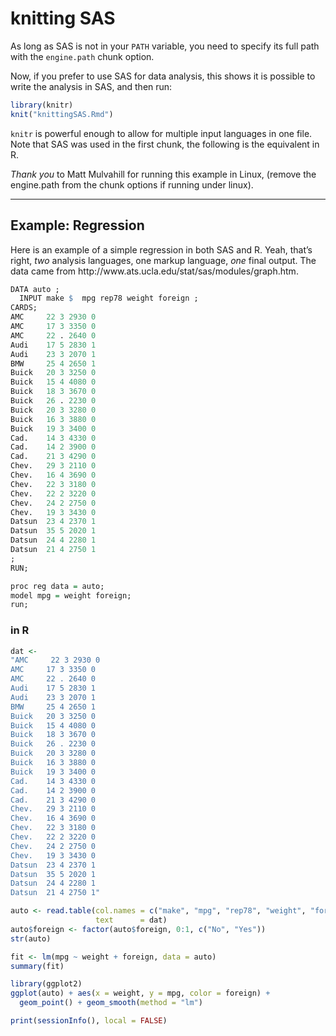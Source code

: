 # knitting SAS

As long as SAS is not in your `PATH` variable, you need to specify its full path
with the `engine.path` chunk option.

Now, if you prefer to use SAS for data analysis, this shows it is 
possible to write the analysis in SAS, and then run:

```{r build-example, eval=FALSE, echo=TRUE}
library(knitr)
knit("knittingSAS.Rmd")
```

`knitr` is powerful enough to allow for multiple input languages in one file.
Note that SAS was used in the first chunk, the following is the equivalent in R.

*Thank you* to Matt Mulvahill for running this example in Linux, (remove the engine.path from the chunk options if running under linux).

----------------------------------------------------

## Example: Regression

Here is an example of a simple regression in both SAS and R.  Yeah, that's right, *two* analysis languages, one markup language, *one* final output.  The data came from <a>http://www.ats.ucla.edu/stat/sas/modules/graph.htm</a>.

```{r plot_in_sas, engine='sas', engine.path = "C:\\Program Files\\SASHome\\SASFoundation\\9.3\\sas.exe", eval=TRUE, echo=TRUE, results='asis'}
DATA auto ;
  INPUT make $  mpg rep78 weight foreign ;
CARDS;
AMC     22 3 2930 0
AMC     17 3 3350 0
AMC     22 . 2640 0
Audi    17 5 2830 1
Audi    23 3 2070 1
BMW     25 4 2650 1
Buick   20 3 3250 0
Buick   15 4 4080 0
Buick   18 3 3670 0
Buick   26 . 2230 0
Buick   20 3 3280 0
Buick   16 3 3880 0
Buick   19 3 3400 0
Cad.    14 3 4330 0
Cad.    14 2 3900 0
Cad.    21 3 4290 0
Chev.   29 3 2110 0
Chev.   16 4 3690 0
Chev.   22 3 3180 0
Chev.   22 2 3220 0
Chev.   24 2 2750 0
Chev.   19 3 3430 0
Datsun  23 4 2370 1
Datsun  35 5 2020 1
Datsun  24 4 2280 1
Datsun  21 4 2750 1
;
RUN; 

proc reg data = auto;
model mpg = weight foreign;
run;

```


### in R

```{r, tidy = FALSE}
dat <- 
"AMC     22 3 2930 0
AMC     17 3 3350 0
AMC     22 . 2640 0
Audi    17 5 2830 1
Audi    23 3 2070 1
BMW     25 4 2650 1
Buick   20 3 3250 0
Buick   15 4 4080 0
Buick   18 3 3670 0
Buick   26 . 2230 0
Buick   20 3 3280 0
Buick   16 3 3880 0
Buick   19 3 3400 0
Cad.    14 3 4330 0
Cad.    14 2 3900 0
Cad.    21 3 4290 0
Chev.   29 3 2110 0
Chev.   16 4 3690 0
Chev.   22 3 3180 0
Chev.   22 2 3220 0
Chev.   24 2 2750 0
Chev.   19 3 3430 0
Datsun  23 4 2370 1
Datsun  35 5 2020 1
Datsun  24 4 2280 1
Datsun  21 4 2750 1"

auto <- read.table(col.names = c("make", "mpg", "rep78", "weight", "foreign"),
                   text      = dat)
auto$foreign <- factor(auto$foreign, 0:1, c("No", "Yes"))
str(auto)

fit <- lm(mpg ~ weight + foreign, data = auto)
summary(fit)

library(ggplot2)
ggplot(auto) + aes(x = weight, y = mpg, color = foreign) + 
  geom_point() + geom_smooth(method = "lm")

```

```{r}
print(sessionInfo(), local = FALSE)
```

